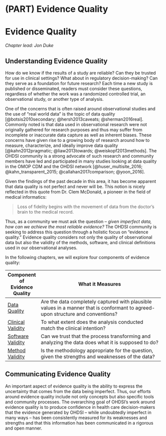 # (PART) Evidence Quality {-}

# Evidence Quality {#EvidenceQuality}

*Chapter lead: Jon Duke*

## Understanding Evidence Quality

How do we know if the results of a study are reliable?  Can they be trusted for use in clinical settings?  What about in regulatory decision-making?  Can they serve as a foundation for future research? Each time a new study is published or disseminated, readers must consider these questions, regardless of whether the work was a randomized controlled trial, an observational study, or another type of analysis. \index{evidence quality} \index{regulatory decision-making}

One of the concerns that is often raised around observational studies and the use of "real world data" is the topic of data quality [@botsis2010secondary; @hersh2013caveats; @sherman2016real].  Commonly noted is that data used in observational research were not originally gathered for research purposes and thus may suffer from incomplete or inaccurate data capture as well as inherent biases.  These concerns have given rise to a growing body of research around how to measure, characterize, and ideally improve data quality [@kahn2012pragmatic; @liaw2013towards; @weiskopf2013methods].  The OHDSI community is a strong advocate of such research and community members have led and participated in many studies looking at data quality in the OMOP CDM and the OHDSI network [@huser_multisite_2016; @kahn_transparent_2015; @callahan2017comparison; @yoon_2016]. \index{data quality} \index{community}

Given the findings of the past decade in this area, it has become apparent that data quality is not perfect and never will be.  This notion is nicely reflected in this quote from Dr. Clem McDonald, a pioneer in the field of medical informatics:


> Loss of fidelity begins with the movement of data from the doctor’s brain to the medical record. \index{Clem McDonald}


 Thus, as a community we must ask the question -- *given imperfect data, how can we achieve the most reliable evidence?*  The OHDSI community is seeking to address this question through a holistic focus on "evidence quality."  Evidence quality considers not only the quality of  observational data but also the validity of the methods, software, and clinical definitions used in our observational analyses.  \index{community} \index{reliable evidence}

In the following chapters, we will explore four components of evidence quality:   

| Component of Evidence Quality | What it Measures                                                                                                                   |
|-------------------------------|----------------------------------------------------------------------------------------------------------------------------|
| [Data Quality](DataQuality.html)                 | Are the data completely captured with plausible values in a manner that is conformant to agreed-upon structure and conventions? |
| [Clinical Validity](ClinicalValidity.html)             | To what extent does the analysis conducted match the clinical intention?                                                   |
| [Software Validity](SoftwareValidity.html)             | Can we trust that the process transforming and analyzing the data does what it is supposed to do?                               |
| [Method Validity](MethodValidity.html)              | Is the methodology appropriate for the question, given the strengths and weaknesses of the data?                           |

## Communicating Evidence Quality

An important aspect of evidence quality is the ability to express the uncertainty that comes from the data being imperfect.  Thus, our efforts around evidence quality include not only concepts but also specific tools and community processes.  The overarching goal of OHDSI's work around evidence quality is to produce confidence in health care decision-makers that the evidence generated by OHDSI -- while undoubtedly imperfect in many ways -- has been consistently measured for its weaknesses and strengths and that this information has been communicated in a rigorous and open manner.
